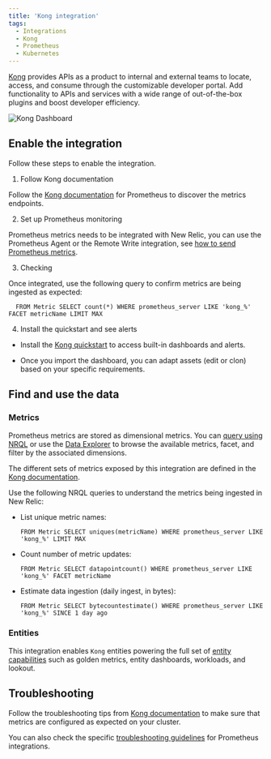 ```yaml
---
title: 'Kong integration'
tags:
  - Integrations
  - Kong
  - Prometheus
  - Kubernetes
---
```



[Kong](https://konghq.com/) provides APIs as a product to internal and external teams to locate, access, and consume through the customizable developer portal.
Add functionality to APIs and services with a wide range of out-of-the-box plugins and boost developer efficiency.

<img
  title="Kong Dashboard"
  alt="Kong Dashboard"
  src={kubernetesKongDashboard}
/>

## Enable the integration

Follow these steps to enable the integration.

1. Follow Kong documentation

  Follow the [Kong documentation](https://docs.konghq.com/hub/kong-inc/prometheus/) for Prometheus to discover the metrics endpoints.

2. Set up Prometheus monitoring

  Prometheus metrics needs to be integrated with New Relic, you can use the Prometheus Agent or the Remote Write integration, see [how to send Prometheus metrics](/docs/infrastructure/prometheus-integrations/get-started/send-prometheus-metric-data-new-relic/).

3. Checking

  Once integrated, use the following query to confirm metrics are being ingested as expected:

  ```
    FROM Metric SELECT count(*) WHERE prometheus_server LIKE 'kong_%' FACET metricName LIMIT MAX
  ```

4. Install the quickstart and see alerts

  * Install the [Kong quickstart](https://newrelic.com/instant-observability/kong-quickstart) to access built-in dashboards and alerts. 

  * Once you import the dashboard, you can adapt assets (edit or clon) based on your specific requirements.

## Find and use the data

### Metrics

Prometheus metrics are stored as dimensional metrics. You can [query using NRQL](/docs/telemetry-data-platform/get-data/apis/query-metric-data-type/) or use the [Data Explorer](/docs/query-your-data/explore-query-data/browse-data/introduction-data-explorer/) to browse the available metrics, facet, and filter by the associated dimensions.

The different sets of metrics exposed by this integration are defined in the [Kong documentation](https://docs.konghq.com/hub/kong-inc/prometheus/#available-metrics).

Use the following NRQL queries to understand the metrics being ingested in New Relic:

* List unique metric names:

  ```
  FROM Metric SELECT uniques(metricName) WHERE prometheus_server LIKE 'kong_%' LIMIT MAX
  ```

* Count number of metric updates:

  ```
  FROM Metric SELECT datapointcount() WHERE prometheus_server LIKE 'kong_%' FACET metricName
  ```

* Estimate data ingestion (daily ingest, in bytes):

	```
  FROM Metric SELECT bytecountestimate() WHERE prometheus_server LIKE 'kong_%' SINCE 1 day ago
  ```

### Entities

This integration enables `Kong` entities powering the full set of [entity capabilities](/docs/new-relic-solutions/new-relic-one/core-concepts/what-entity-new-relic/) such as golden metrics, entity dashboards, workloads, and lookout.

## Troubleshooting

Follow the troubleshooting tips from [Kong documentation](https://docs.konghq.com/hub/kong-inc/prometheus/#configuration) to make sure that metrics are configured as expected on your cluster.

You can also check the specific [troubleshooting guidelines](/docs/infrastructure/prometheus-integrations/troubleshooting/no-data-appears-prometheus-integration) for Prometheus integrations.